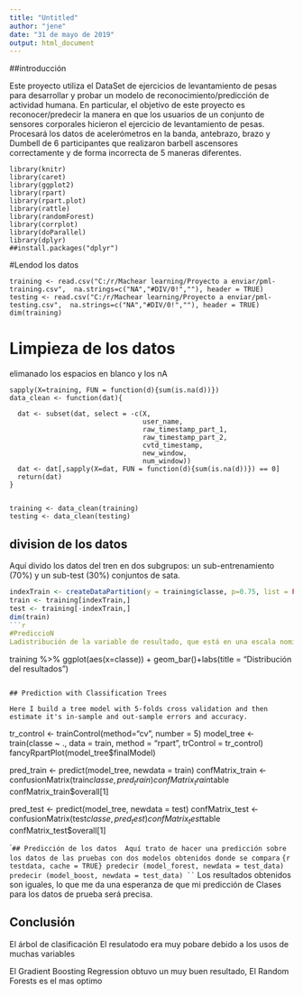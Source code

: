 ---
title: "Untitled"
author: "jene"
date: "31 de mayo de 2019"
output: html_document
---
##introducción

Este proyecto utiliza el DataSet de ejercicios de levantamiento de pesas para desarrollar y probar un modelo de reconocimiento/predicción de actividad humana. En particular, el objetivo de este proyecto es reconocer/predecir la manera en que los usuarios de un conjunto de sensores corporales hicieron el ejercicio de levantamiento de pesas. Procesará los datos de acelerómetros en la banda, antebrazo, brazo y Dumbell de 6 participantes que realizaron barbell ascensores correctamente y de forma incorrecta de 5 maneras diferentes.


```
library(knitr)
library(caret)
library(ggplot2)
library(rpart)
library(rpart.plot)
library(rattle)
library(randomForest)
library(corrplot)
library(doParallel)
library(dplyr)
##install.packages("dplyr")

```
#Lendod los datos

```
training <- read.csv("C:/r/Machear learning/Proyecto a enviar/pml-training.csv",  na.strings=c("NA","#DIV/0!",""), header = TRUE)
testing <- read.csv("C:/r/Machear learning/Proyecto a enviar/pml-testing.csv",  na.strings=c("NA","#DIV/0!",""), header = TRUE)
dim(training)

```
#  Limpieza de los datos
elimanado los espacios en blanco y los nA


```
sapply(X=training, FUN = function(d){sum(is.na(d))}) 
data_clean <- function(dat){
  
  dat <- subset(dat, select = -c(X, 
                                 user_name,
                                 raw_timestamp_part_1,
                                 raw_timestamp_part_2,
                                 cvtd_timestamp,
                                 new_window,
                                 num_window))  
  dat <- dat[,sapply(X=dat, FUN = function(d){sum(is.na(d))}) == 0]
  return(dat)
}


training <- data_clean(training)
testing <- data_clean(testing)
```

## division de los datos 

Aquí divido los datos del tren en dos subgrupos: un sub-entrenamiento (70%) y un sub-test (30%) conjuntos de sata.

```{r partition, cache=TRUE}

indexTrain <- createDataPartition(y = training$classe, p=0.75, list = FALSE)
train <- training[indexTrain,]
test <- training[-indexTrain,]
dim(train)
```{r partition, cache=TRUE}

#PrediccioN
Ladistribución de la variable de resultado, que está en una escala nominal de 5 niveles y no parece tener ninguna anormalidad
```
training %>%
  ggplot(aes(x=classe)) +  geom_bar()+labs(title = "Distribución del resultados")
```

## Prediction with Classification Trees

Here I build a tree model with 5-folds cross validation and then estimate it's in-sample and out-sample errors and accuracy.
```
tr_control <- trainControl(method="cv", number = 5)
model_tree <- train(classe ~ ., data = train, method = "rpart", trControl = tr_control)
fancyRpartPlot(model_tree$finalModel)

pred_train <- predict(model_tree, newdata = train)
confMatrix_train <- confusionMatrix(train$classe, pred_train)
confMatrix_train$table
confMatrix_train$overall[1]

pred_test <- predict(model_tree, newdata = test)
confMatrix_test <- confusionMatrix(test$classe, pred_test)
confMatrix_test$table
confMatrix_test$overall[1]

```
## Predicción de los datos 
Aquí trato de hacer una predicción sobre los datos de las pruebas con dos modelos obtenidos donde se compara 
`` `{r testdata, cache = TRUE}
predecir (model_forest, newdata = test_data)
predecir (model_boost, newdata = test_data)
`` `
Los resultados obtenidos son iguales, lo que me da una esperanza de que mi predicción de Clases para los datos de prueba será precisa.

## Conclusión


El árbol de clasificación El resulatodo era muy pobare  debido a los usos de muchas variables

El Gradient Boosting Regression obtuvo un muy buen resultado,
El Random Forests es el mas optimo


